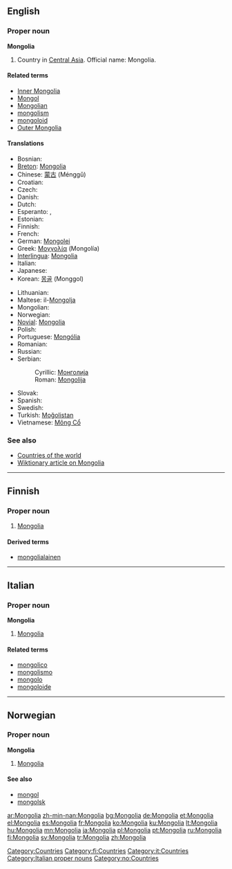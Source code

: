 ==English==
{{wikipedia}}

===Proper noun===
'''Mongolia'''

# Country in [[Central Asia]]. Official name: Mongolia.

====Related terms====
*[[Inner Mongolia]]
*[[Mongol]]
*[[Mongolian]]
*[[mongolism]]
*[[mongoloid]]
*[[Outer Mongolia]]

====Translations====
{{top}}
* Bosnian: {{t-|bs|Mongolija|f}}
* [[Breton]]: [[#Breton|Mongolia]]
* Chinese: [[蒙古]] (Ménggǔ)
* Croatian: {{t-|hr|Mongolija|f}}
* Czech: {{t-|cs|Mongolsko|n}}
* Danish: {{t-|da|Mongoliet}}
* Dutch: {{t+|nl|Mongolië}}
* Esperanto: {{t-|eo|Mongolio|xs=Esperanto}}, {{t-|eo|Mongolujo|xs=Esperanto}}
* Estonian: {{t-|et|Mongoolia}}
* Finnish: {{t+|fi|Mongolia}}
* French: {{t+|fr|Mongolie|f}}
* German: [[Mongolei]]
* Greek: [[Μογγολία]] (Mongolía) {{f}}
* [[Interlingua]]: [[#Interlingua|Mongolia]]
* Italian: {{t-|it|Mongolia|f}}
* Japanese: {{t+|ja|モンゴル|tr=Mongoru|sc=Jpan}}
* Korean: [[몽골]] (Monggol)
{{mid}}
* Lithuanian: {{t+|lt|Mongolija|f|xs=Lithuanian}}
* Maltese: il-[[Mongolja]]
* Mongolian: {{t-|mn|Монгол улс|tr=Mongol uls|sc=Cyrl|xs=Mongolian}}
* Norwegian: {{t-|no|Mongolia}}
* [[Novial]]: [[Mongolia]]
* Polish: {{t+|pl|Mongolia|f}}
* Portuguese: [[Mongólia]] {{f}}
* Romanian: {{t-|ro|Mongolia|f}}
* Russian: {{t-|ru|Монголия|f|tr=Mongólija|sc=Cyrl}}
* Serbian:
*: Cyrillic: [[Монголија#Serbian|Монголија]] {{f}}
*: Roman: [[Mongolija#Serbian|Mongolija]] {{f}}
* Slovak: {{t-|sk|Mongolsko|n}}
* Spanish: {{t+|es|Mongolia|f}}
* Swedish: {{t+|sv|Mongoliet}}
* Turkish: [[Moğolistan]]
* Vietnamese: [[Mông Cổ]]
{{bottom}}

===See also===
*[[Appendix:Countries of the world|Countries of the world]]
*[[w:Mongolia|Wiktionary article on Mongolia]]

[[Category:Countries]]

----

==Finnish==
{{wikipedia|lang=fi}}

===Proper noun===
{{fi-noun|proper=true}}

# [[#English|Mongolia]]

====Derived terms====
* [[mongolialainen]]

[[Category:fi:Countries]]

----

==Italian==
{{wikipedia|lang=it}}
===Proper noun===
'''Mongolia''' {{f}}

# [[#English|Mongolia]]

====Related terms====
*[[mongolico]]
*[[mongolismo]]
*[[mongolo]]
*[[mongoloide]]

[[Category:it:Countries]]
[[Category:Italian proper nouns]]
----

==Norwegian==

===Proper noun===
'''Mongolia'''

# [[#English|Mongolia]]

====See also====
*[[mongol]]
*[[mongolsk]]

[[Category:no:Countries]]

[[ar:Mongolia]]
[[zh-min-nan:Mongolia]]
[[bg:Mongolia]]
[[de:Mongolia]]
[[et:Mongolia]]
[[el:Mongolia]]
[[es:Mongolia]]
[[fr:Mongolia]]
[[ko:Mongolia]]
[[ku:Mongolia]]
[[lt:Mongolia]]
[[hu:Mongolia]]
[[mn:Mongolia]]
[[ja:Mongolia]]
[[pl:Mongolia]]
[[pt:Mongolia]]
[[ru:Mongolia]]
[[fi:Mongolia]]
[[sv:Mongolia]]
[[tr:Mongolia]]
[[zh:Mongolia]]
